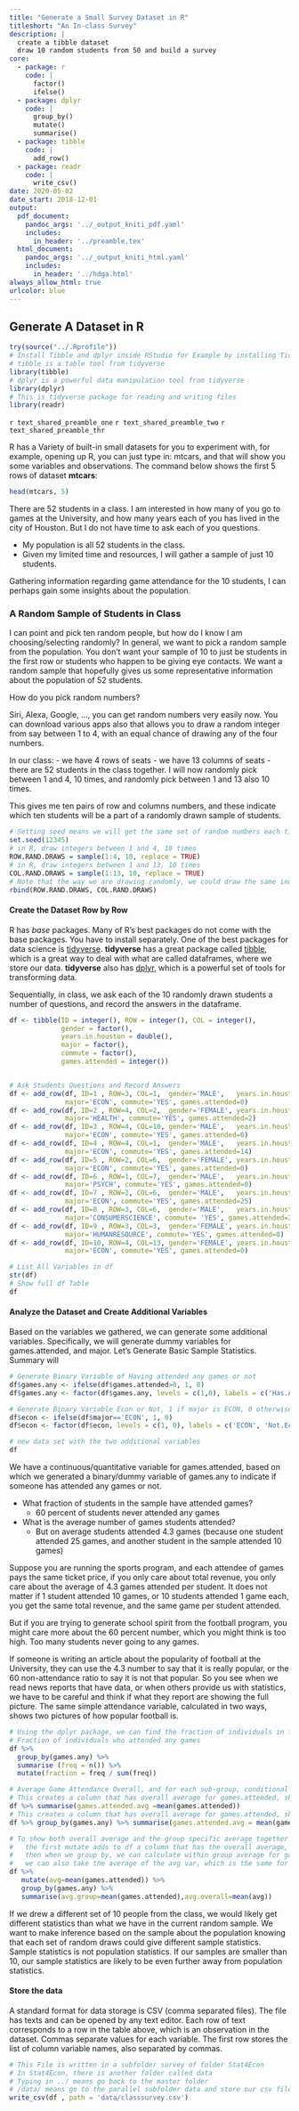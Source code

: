 ```yaml
---
title: "Generate a Small Survey Dataset in R"
titleshort: "An In-class Survey"
description: |
  create a tibble dataset
  draw 10 random students from 50 and build a survey
core:
  - package: r
    code: |
      factor()
      ifelse()
  - package: dplyr
    code: |
      group_by()
      mutate()
      summarise()
  - package: tibble
    code: |
      add_row()
  - package: readr
    code: |
      write_csv()
date: 2020-05-02
date_start: 2018-12-01
output:
  pdf_document:
    pandoc_args: '../_output_kniti_pdf.yaml'
    includes:
      in_header: '../preamble.tex'
  html_document:
    pandoc_args: '../_output_kniti_html.yaml'
    includes:
      in_header: '../hdga.html'
always_allow_html: true
urlcolor: blue
---
```


## Generate A Dataset in R

```r
try(source("../.Rprofile"))
# Install Tibble and dplyr inside RStudio for Example by installing Tidyverse: install.packages("tidyverse")
# tibble is a table tool from tidyverse
library(tibble)
# dplyr is a powerful data manipulation tool from tidyverse
library(dplyr)
# This is tidyverse package for reading and writing files
library(readr)
```

`r text_shared_preamble_one`
`r text_shared_preamble_two`
`r text_shared_preamble_thr`

R has a Variety of built-in small datasets for you to experiment with, for example, opening up R, you can just type in: mtcars, and that will show you some variables and observations. The command below shows the first 5 rows of dataset **mtcars**:

```r
head(mtcars, 5)
```

There are 52 students in a class. I am interested in how many of you go to games at the University, and how many years each of you has lived in the city of Houston. But I do not have time to ask each of you questions.

- My population is all 52 students in the class.
- Given my limited time and resources, I will gather a sample of just 10 students.

Gathering information regarding game attendance for the 10 students, I can perhaps gain some insights about the population.

### A Random Sample of Students in Class

I can point and pick ten random people, but how do I know I am choosing/selecting randomly? In general, we want to pick a random sample from the population. You don't want your sample of 10 to just be students in the first row or students who happen to be giving eye contacts. We want a random sample that hopefully gives us some representative information about the population of 52 students.

How do you pick random numbers?

Siri, Alexa, Google, ..., you can get random numbers very easily now. You can download various apps also that allows you to draw a random integer from say between 1 to 4, with an equal chance of drawing any of the four numbers.

In our class:
- we have 4 rows of seats
- we have 13 columns of seats
- there are 52 students in the class together. I will now randomly pick between 1 and 4, 10 times, and randomly pick between 1 and 13 also 10 times.

This gives me ten pairs of row and columns numbers, and these indicate which ten students will be a part of a randomly drawn sample of students.

```r
# Setting seed means we will get the same set of random numbers each time
set.seed(12345)
# in R, draw integers between 1 and 4, 10 times
ROW.RAND.DRAWS = sample(1:4, 10, replace = TRUE)
# in R, draw integers between 1 and 13, 10 times
COL.RAND.DRAWS = sample(1:13, 10, replace = TRUE)
# Note that the way we are drawing randomly, we could draw the same individual twice.
rbind(ROW.RAND.DRAWS, COL.RAND.DRAWS)
```

#### Create the Dataset Row by Row

R has *base* packages. Many of R's best packages do not come with the base packages. You have to install separately. One of the best packages for data science is [tidyverse](https://www.tidyverse.org/). **tidyverse** has a great package called [tibble](https://tibble.tidyverse.org/), which is a great way to deal with what are called dataframes, where we store our data. **tidyverse** also has [dplyr](https://dplyr.tidyverse.org/), which is a powerful set of tools for transforming data.

Sequentially, in class, we ask each of the 10 randomly drawn students a number of questions, and record the answers in the dataframe.

```r
df <- tibble(ID = integer(), ROW = integer(), COL = integer(),
             gender = factor(),
             years.in.houston = double(),
             major = factor(),
             commute = factor(),
             games.attended = integer())


# Ask Students Questions and Record Answers
df <- add_row(df, ID=1 , ROW=3, COL=1,  gender='MALE',   years.in.houston=21.0,
              major='ECON', commute='YES', games.attended=0)
df <- add_row(df, ID=2 , ROW=4, COL=2,  gender='FEMALE', years.in.houston=21.0,
              major='HEALTH', commute='YES', games.attended=2)
df <- add_row(df, ID=3 , ROW=4, COL=10, gender='MALE',   years.in.houston=22.0,
              major='ECON', commute='YES', games.attended=0)
df <- add_row(df, ID=4 , ROW=4, COL=1,  gender='MALE',   years.in.houston=22.0,
              major='ECON', commute='YES', games.attended=14)
df <- add_row(df, ID=5 , ROW=2, COL=6,  gender='FEMALE', years.in.houston=20.0,
              major='ECON', commute='YES', games.attended=0)
df <- add_row(df, ID=6 , ROW=1, COL=7,  gender='MALE',   years.in.houston=3.0,
              major='PSYCH', commute='YES', games.attended=0)
df <- add_row(df, ID=7 , ROW=2, COL=6,  gender='MALE',   years.in.houston=25.0,
              major='ECON', commute='YES', games.attended=25)
df <- add_row(df, ID=8 , ROW=3, COL=6,  gender='MALE',   years.in.houston=20.0,
              major='CONSUMERSCIENCE', commute= 'YES', games.attended=2)
df <- add_row(df, ID=9 , ROW=3, COL=3,  gender='FEMALE', years.in.houston=5.0,
              major='HUMANRESOURCE', commute='YES', games.attended=0)
df <- add_row(df, ID=10, ROW=4, COL=13, gender='FEMALE', years.in.houston=20.0,
              major='ECON', commute='YES', games.attended=0)

# List All Variables in df
str(df)
# Show full df Table
df
```

#### Analyze the Dataset and Create Additional Variables

Based on the variables we gathered, we can generate some additional variables. Specifically, we will generate dummy variables for games.attended, and major. Let's Generate Basic Sample Statistics. Summary will

```r
# Generate Binary Variable of Having attended any games or not
df$games.any <- ifelse(df$games.attended>0, 1, 0)
df$games.any <- factor(df$games.any, levels = c(1,0), labels = c('Has.Attended', 'Never.Attended'))

# Generate Binary Variable Econ or Not, 1 if major is ECON, 0 otherwise
df$econ <- ifelse(df$major=='ECON', 1, 0)
df$econ <- factor(df$econ, levels = c(1, 0), labels = c('ECON', 'Not.Econ'))

# new data set with the two additional variables
df
```

We have a continuous/quantitative variable for games.attended, based on which we generated a binary/dummy variable of games.any to indicate if someone has attended any games or not.

- What fraction of students in the sample have attended games?
    + $60$ percent of students never attended any games
- What is the average number of games students attended?
    + But on average students attended $4.3$ games (because one student attended 25 games, and another student in the sample attended 10 games)

Suppose you are running the sports program, and each attendee of games pays the same ticket price, if you only care about total revenue, you only care about the average of $4.3$ games attended per student. It does not matter if 1 student attended 10 games, or 10 students attended 1 game each, you get the same total revenue, and the same game per student attended.

But if you are trying to generate school spirit from the football program, you might care more about the $60$ percent number, which you might think is too high. Too many students never going to any games.

If someone is writing an article about the popularity of football at the University, they can use the $4.3$ number to say that it is really popular, or the $60$ non-attendance ratio to say it is not that popular. So you see when we read news reports that have data, or when others provide us with statistics, we have to be careful and think if what they report are showing the full picture. The same simple attendance variable, calculated in two ways, shows two pictures of how popular football is.

```r
# Using the dplyr package, we can find the fraction of individuals in factor variables
# Fraction of individuals who attended any games
df %>%
  group_by(games.any) %>%
  summarise (freq = n()) %>%
  mutate(fraction = freq / sum(freq))
```

```r
# Average Game Attendance Overall, and for each sub-group, conditional on attending any or no attendance
# This creates a column that has overall average for games.attended, showing in every row:
df %>% summarise(games.attended.avg =mean(games.attended))
# This creates a column that has overall average for games.attended, showing in every row:
df %>% group_by(games.any) %>% summarise(games.attended.avg = mean(games.attended))
```

```r
# To show both overall average and the group specific average together
#   the first mutate adds to df a column that has the overall average, same value every row
#   then when we group by, we can calculate within group average for games.attended
#   we can also take the average of the avg var, which is the same for all rows, so grouped averages are the same
df %>%
   mutate(avg=mean(games.attended)) %>%
   group_by(games.any) %>%
   summarise(avg.group=mean(games.attended),avg.overall=mean(avg))
```

If we drew a different set of 10 people from the class, we would likely get different statistics than what we have in the current random sample. We want to make inference based on the sample about the population knowing that each set of random draws could give different sample statistics. Sample statistics is not population statistics. If our samples are smaller than 10, our sample statistics are likely to be even further away from population statistics.

#### Store the data
A standard format for data storage is CSV (comma separated files). The file has texts and can be opened by any text editor. Each row of text corresponds to a row in the table above, which is an observation in the dataset. Commas separate values for each variable. The first row stores the list of column variable names, also separated by commas.

```r
# This File is written in a subfolder survey of folder Stat4Econ
# In Stat4Econ, there is another folder called data
# Typing in ../ means go back to the master folder
# /data/ means go to the parallel subfolder data and store our csv file there
write_csv(df , path = 'data/classsurvey.csv')
```
